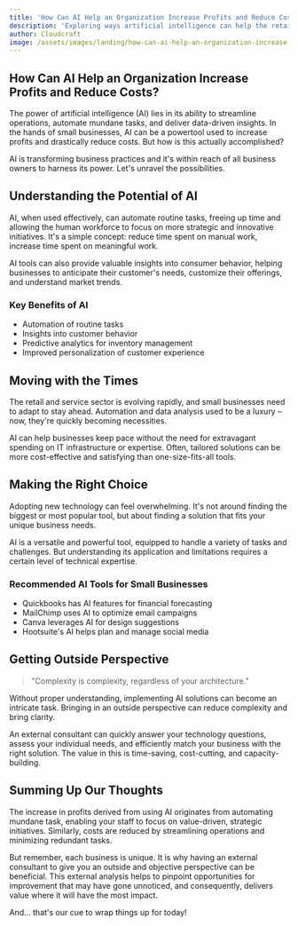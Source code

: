 ```yaml
---
title: 'How Can AI Help an Organization Increase Profits and Reduce Costs?'
description: 'Exploring ways artificial intelligence can help the retail and service industry cut costs, increase efficiency, and ultimately boost profits.'
author: Cloudcraft
image: /assets/images/landing/how-can-ai-help-an-organization-increase-profits-and-reduce-costs.jpg
---
```


## How Can AI Help an Organization Increase Profits and Reduce Costs?

The power of artificial intelligence (AI) lies in its ability to streamline operations, automate mundane tasks, and deliver data-driven insights. In the hands of small businesses, AI can be a powertool used to increase profits and drastically reduce costs. But how is this actually accomplished?

AI is transforming business practices and it's within reach of all business owners to harness its power. Let's unravel the possibilities.

<ServicesBlurb />

## Understanding the Potential of AI

AI, when used effectively, can automate routine tasks, freeing up time and allowing the human workforce to focus on more strategic and innovative initiatives. It's a simple concept: reduce time spent on manual work, increase time spent on meaningful work.

AI tools can also provide valuable insights into consumer behavior, helping businesses to anticipate their customer's needs, customize their offerings, and understand market trends.

### Key Benefits of AI

 * Automation of routine tasks
 * Insights into customer behavior
 * Predictive analytics for inventory management
 * Improved personalization of customer experience

## Moving with the Times

The retail and service sector is evolving rapidly, and small businesses need to adapt to stay ahead. Automation and data analysis used to be a luxury – now, they're quickly becoming necessities.

AI can help businesses keep pace without the need for extravagant spending on IT infrastructure or expertise. Often, tailored solutions can be more cost-effective and satisfying than one-size-fits-all tools.

## Making the Right Choice

Adopting new technology can feel overwhelming. It's not around finding the biggest or most popular tool, but about finding a solution that fits your unique business needs. 

AI is a versatile and powerful tool, equipped to handle a variety of tasks and challenges. But understanding its application and limitations requires a certain level of technical expertise.

### Recommended AI Tools for Small Businesses

 * Quickbooks has AI features for financial forecasting
 * MailChimp uses AI to optimize email campaigns
 * Canva leverages AI for design suggestions
 * Hootsuite's AI helps plan and manage social media

<GetStartedBlurb />

## Getting Outside Perspective

<blockquote> "Complexity is complexity, regardless of your architecture."</blockquote>

Without proper understanding, implementing AI solutions can become an intricate task. Bringing in an outside perspective can reduce complexity and bring clarity.

An external consultant can quickly answer your technology questions, assess your individual needs, and efficiently match your business with the right solution. The value in this is time-saving, cost-cutting, and capacity-building.

## Summing Up Our Thoughts

The increase in profits derived from using AI originates from automating mundane task, enabling your staff to focus on value-driven, strategic initiatives. Similarly, costs are reduced by streamlining operations and minimizing redundant tasks. 

But remember, each business is unique. It is why having an external consultant to give you an outside and objective perspective can be beneficial. This external analysis helps to pinpoint opportunities for improvement that may have gone unnoticed, and consequently, delivers value where it will have the most impact.

And... that's our cue to wrap things up for today!
